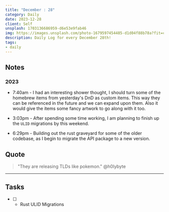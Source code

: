 ```yaml
---
title: "December : 28"
category: Daily
date: 2023-12-28
client: Self
unsplash: 1703136686959-d6e53e9fab46
img: https://images.unsplash.com/photo-1679597454485-d1d04f88b78a?fit=crop&q=85&w=1400&h=700
description: Daily Log for every December 28th!
tags:
- daily
---
```


## Notes

### 2023

- 7:40am - I had an interesting shower thought, I should turn some of the homebrew items from yesterday's DnD as custom items.
    This way they can be referenced in the future and we can expand upon them.
    Also it would give the items some fancy artwork to go along with it too.

- 3:03pm - After spending some time working, I am planning to finish up the `ULID` migrations by this weekend.

- 6:29pm - Building out the rust graveyard for some of the older codebase, as I begin to migrate the API package to a new version.


## Quote

> "They are releasing TLDs like pokemon." @h0lybyte

---

## Tasks

- [ ] - Rust ULID Migrations
